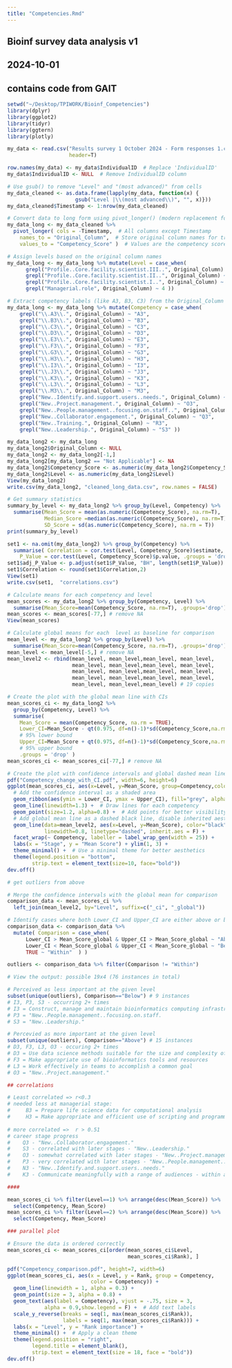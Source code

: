 ```yaml
---
title: "Competencies.Rmd" 
---
```


## Bioinf survey data analysis v1
## 2024-10-01
## contains code from GAIT

```r
setwd("~/Desktop/TPIWORK/Bioinf_Competencies")
library(dplyr)
library(ggplot2)
library(tidyr)
library(ggtern)
library(plotly) 

my_data <- read.csv("Results survey 1 October 2024 - Form responses 1.csv",
                    header=T)

row.names(my_data) <- my_data$IndividualID  # Replace 'IndividualID'  
my_data$IndividualID <- NULL  # Remove IndividualID column

# Use gsub() to remove "Level" and "(most advanced)" from cells
my_data_cleaned <- as.data.frame(lapply(my_data, function(x) {
                      gsub("Level |\\(most advanced\\)", "", x)}))
my_data_cleaned$Timestamp <- 1:nrow(my_data_cleaned) 

# Convert data to long form using pivot_longer() (modern replacement for gather)
my_data_long <- my_data_cleaned %>%
  pivot_longer( cols = -Timestamp,  # All columns except Timestamp
    names_to = "Original_Column",  # Store original column names for traceability
    values_to = "Competency_Score" )  # Values are the competency scores

# Assign levels based on the original column names
my_data_long <- my_data_long %>% mutate(Level = case_when(
      grepl("Profile..Core.facility.scientist.III..", Original_Column) ~ 3,
      grepl("Profile..Core.facility.scientist.II..", Original_Column) ~ 2,
      grepl("Profile..Core.facility.scientist.I..", Original_Column) ~ 1,
      grepl("Managerial.role", Original_Column) ~ 4 ))

# Extract competency labels (like A3, B3, C3) from the Original_Column names
my_data_long <- my_data_long %>% mutate(Competency = case_when(
    grepl("\\.A3\\.", Original_Column) ~ "A3",
    grepl("\\.B3\\.", Original_Column) ~ "B3",
    grepl("\\.C3\\.", Original_Column) ~ "C3",
    grepl("\\.D3\\.", Original_Column) ~ "D3",
    grepl("\\.E3\\.", Original_Column) ~ "E3",
    grepl("\\.F3\\.", Original_Column) ~ "F3",
    grepl("\\.G3\\.", Original_Column) ~ "G3",
    grepl("\\.H3\\.", Original_Column) ~ "H3",
    grepl("\\.I3\\.", Original_Column) ~ "I3",
    grepl("\\.J3\\.", Original_Column) ~ "J3",
    grepl("\\.K3\\.", Original_Column) ~ "K3",
    grepl("\\.L3\\.", Original_Column) ~ "L3",
    grepl("\\.M3\\.", Original_Column) ~ "M3",
    grepl("New..Identify.and.support.users..needs.", Original_Column) ~ "N3",
    grepl("New..Project.management.", Original_Column) ~ "O3",
    grepl("New..People.management..focusing.on.staff..", Original_Column) ~ "P3",
    grepl("New..Collaborator.engagement.", Original_Column) ~ "Q3",
    grepl("New..Training.", Original_Column) ~ "R3",
    grepl("New..Leadership.", Original_Column) ~ "S3" ))

my_data_long2 <- my_data_long
my_data_long2$Original_Column <- NULL
my_data_long2 <- my_data_long2[-1,]
my_data_long2[my_data_long2 == "Not Applicable"] <- NA
my_data_long2$Competency_Score <- as.numeric(my_data_long2$Competency_Score)
my_data_long2$Level <- as.numeric(my_data_long2$Level)
View(my_data_long2)
write.csv(my_data_long2, "cleaned_long_data.csv", row.names = FALSE)

# Get summary statistics  
summary_by_level <- my_data_long2 %>% group_by(Level, Competency) %>%  
  summarise(Mean_Score = mean(as.numeric(Competency_Score), na.rm=T),
            Median_Score =median(as.numeric(Competency_Score), na.rm=T),
            SD_Score = sd(as.numeric(Competency_Score), na.rm = T))
print(summary_by_level)

set1 <- na.omit(my_data_long2) %>% group_by(Competency) %>%
  summarise( Correlation = cor.test(Level, Competency_Score)$estimate,
    P_Value = cor.test(Level, Competency_Score)$p.value, .groups = 'drop')
set1$adj_P_Value <- p.adjust(set1$P_Value, "BH", length(set1$P_Value))
set1$Correlation <- round(set1$Correlation,2) 
View(set1)
write.csv(set1,  "correlations.csv")

# Calculate means for each competency and level
mean_scores <- my_data_long2 %>% group_by(Competency, Level) %>%
  summarise(Mean_Score=mean(Competency_Score, na.rm=T), .groups='drop')
mean_scores <- mean_scores[-77,] # remove NA
View(mean_scores)

# Calculate global means for each  level as baseline for comparison
mean_level <- my_data_long2 %>% group_by(Level) %>%
  summarise(Mean_Score=mean(Competency_Score, na.rm=T), .groups='drop')
mean_level <- mean_level[-5,] # remove NA
mean_level2 <- rbind(mean_level, mean_level,mean_level, mean_level,
                     mean_level, mean_level,mean_level, mean_level,
                     mean_level, mean_level,mean_level, mean_level,
                     mean_level, mean_level,mean_level, mean_level,
                     mean_level, mean_level,mean_level) # 19 copies

# Create the plot with the global mean line with CIs
mean_scores_ci <- my_data_long2 %>%
  group_by(Competency, Level) %>%
  summarise(
    Mean_Score = mean(Competency_Score, na.rm = TRUE),
    Lower_CI=Mean_Score - qt(0.975, df=n()-1)*sd(Competency_Score,na.rm=T)/sqrt(n()), 
    # 95% lower bound
    Upper_CI=Mean_Score + qt(0.975, df=n()-1)*sd(Competency_Score,na.rm=T)/sqrt(n()), 
    # 95% upper bound
    .groups = 'drop' )
mean_scores_ci <- mean_scores_ci[-77,] # remove NA

# Create the plot with confidence intervals and global dashed mean line
pdf("Competency_change_with_CI.pdf", width=6, height=6)
ggplot(mean_scores_ci, aes(x=Level, y=Mean_Score, group=Competency,color=Competency)) +
  # Add the confidence interval as a shaded area
  geom_ribbon(aes(ymin = Lower_CI, ymax = Upper_CI), fill="grey", alpha=0.2) +
  geom_line(linewidth=1.3) +  # Draw lines for each competency
  geom_point(size=1.2, alpha=0.8) +  # Add points for better visibility
  # Add global mean line as a dashed black line, disable inherited aesthetics
  geom_line(data=mean_level2, aes(x=Level, y=Mean_Score), color="black",
            linewidth=0.8, linetype="dashed", inherit.aes = F) +
  facet_wrap(~ Competency, labeller = label_wrap_gen(width = 25)) +  
  labs(x = "Stage", y = "Mean Score") + ylim(1, 3) +
  theme_minimal() +  # Use a minimal theme for better aesthetics
  theme(legend.position = "bottom", 
        strip.text = element_text(size=10, face="bold"))  
dev.off()

# get outliers from above

# Merge the confidence intervals with the global mean for comparison
comparison_data <- mean_scores_ci %>%
  left_join(mean_level2, by="Level", suffix=c("_ci", "_global"))

# Identify cases where both Lower_CI and Upper_CI are either above or below the global mean
comparison_data <- comparison_data %>%
  mutate( Comparison = case_when(
      Lower_CI > Mean_Score_global & Upper_CI > Mean_Score_global ~ "Above",
      Lower_CI < Mean_Score_global & Upper_CI < Mean_Score_global ~ "Below",
      TRUE ~ "Within"  ) )

outliers <- comparison_data %>% filter(Comparison != "Within")

# View the output: possible 19x4 (76 instances in total)

# Perceived as less important at the given level
subset(unique(outliers), Comparison=="Below") # 9 instances
# I3, P3, S3 - occurring 2+ times
# I3 = Construct, manage and maintain bioinformatics computing infrastructure  
# P3 = "New..People.management..focusing.on.staff.
# S3 = "New..Leadership."

# Percevied as more important at the given level
subset(unique(outliers), Comparison=="Above") # 15 instances
# D3, F3, L3, O3 - occuring 2+ times
# D3 = Use data science methods suitable for the size and complexity of the data
# F3 = Make appropriate use of bioinformatics tools and resources
# L3 = Work effectively in teams to accomplish a common goal
# O3 = "New..Project.management."

## correlations

# Least correlated => r<0.3
# needed less at managerial stage:
#     B3 = Prepare life science data for computational analysis
#     H3 = Make appropriate and efficient use of scripting and programming languages
    
# more correlated =>  r > 0.51
# career stage progress 
#    Q3 - "New..Collaborator.engagement."
#    S3 - correlated with later stages - "New..Leadership."
#    O3 - somewhat correlated with later stages - "New..Project.management."
#    P3 - very correlated with later stages - "New..People.management..focusing.on.staff.
#    N3 - "New..Identify.and.support.users..needs."
#    K3 - Communicate meaningfully with a range of audiences - within and beyond your profession

#### 

mean_scores_ci %>% filter(Level==1) %>% arrange(desc(Mean_Score)) %>%
  select(Competency, Mean_Score)
mean_scores_ci %>% filter(Level==2) %>% arrange(desc(Mean_Score)) %>%
  select(Competency, Mean_Score)

### parallel plot

# Ensure the data is ordered correctly
mean_scores_ci <- mean_scores_ci[order(mean_scores_ci$Level,
                                       mean_scores_ci$Rank), ]

pdf("Competency_comparison.pdf", height=7, width=6)
ggplot(mean_scores_ci, aes(x = Level, y = Rank, group = Competency,
                           color = Competency)) +
  geom_line(linewidth = 1, alpha = 0.3) +  
  geom_point(size = 3, alpha = 0.8) +   
  geom_text(aes(label = Competency), vjust = -.75, size = 3,
            alpha = 0.9,show.legend = F) +  # Add text labels
  scale_y_reverse(breaks = seq(1, max(mean_scores_ci$Rank)),
                  labels = seq(1, max(mean_scores_ci$Rank))) +
  labs(x = "Level", y = "Rank importance") +
  theme_minimal() +  # Apply a clean theme
  theme(legend.position = "right", 
        legend.title = element_blank(), 
        strip.text = element_text(size = 18, face = "bold"))
dev.off()



```
